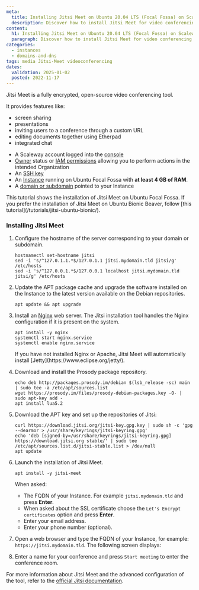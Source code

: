```yaml
---
meta:
  title: Installing Jitsi Meet on Ubuntu 20.04 LTS (Focal Fossa) on Scaleway Instances
  description: Discover how to install Jitsi Meet for video conferencing on Ubuntu 20.04 LTS (Focal Fossa) using Scaleway Instances. This detailed guide provides step-by-step instructions for a smooth setup process.
content:
  h1: Installing Jitsi Meet on Ubuntu 20.04 LTS (Focal Fossa) on Scaleway Instances
  paragraph: Discover how to install Jitsi Meet for video conferencing on Ubuntu 20.04 LTS (Focal Fossa) using Scaleway Instances. This detailed guide provides step-by-step instructions for a smooth setup process.
categories:
  - instances
  - domains-and-dns
tags: media Jitsi-Meet videoconferencing
dates:
  validation: 2025-01-02
  posted: 2022-11-17
---
```


Jitsi Meet is a fully encrypted, open-source video conferencing tool.

It provides features like:
* screen sharing
* presentations
* inviting users to a conference through a custom URL
* editing documents together using Etherpad
* integrated chat

<Macro id="requirements" />

- A Scaleway account logged into the [console](https://console.scaleway.com)
- [Owner](/iam/concepts/#owner) status or [IAM permissions](/iam/concepts/#permission) allowing you to perform actions in the intended Organization
- An [SSH key](/organizations-and-projects/how-to/create-ssh-key/)
- An [Instance](/instances/how-to/create-an-instance/) running on Ubuntu Focal Fossa with **at least 4 GB of RAM**.
- A [domain or subdomain](/domains-and-dns/quickstart/) pointed to your Instance

<Message type="note">
  This tutorial shows the installation of Jitsi Meet on Ubuntu Focal Fossa. If you prefer the installation of Jitsi Meet on Ubuntu Bionic Beaver, follow [this tutorial](/tutorials/jitsi-ubuntu-bionic/).
</Message>

### Installing Jitsi Meet

1. Configure the hostname of the server corresponding to your domain or subdomain.
    ```
    hostnamectl set-hostname jitsi
    sed -i 's/^127.0.1.1.*$/127.0.1.1 jitsi.mydomain.tld jitsi/g' /etc/hosts
    sed -i 's/^127.0.0.1.*$/127.0.0.1 localhost jitsi.mydomain.tld jitsi/g' /etc/hosts
    ```
2. Update the APT package cache and upgrade the software installed on the Instance to the latest version available on the Debian repositories.
    ```
    apt update && apt upgrade
    ```
3. Install an [Nginx](https://nginx.org) web server. The Jitsi installation tool handles the Nginx configuration if it is present on the system.
    ```
    apt install -y nginx
    systemctl start nginx.service
    systemctl enable nginx.service
    ```

    <Message type="important">
        If you have not installed Nginx or Apache, Jitsi Meet will automatically install [Jetty](https://www.eclipse.org/jetty/).
    </Message>

4. Download and install the Prosody package repository.
    ```
    echo deb http://packages.prosody.im/debian $(lsb_release -sc) main | sudo tee -a /etc/apt/sources.list
    wget https://prosody.im/files/prosody-debian-packages.key -O- | sudo apt-key add -
    apt install lua5.2
    ```
5. Download the APT key and set up the repositories of Jitsi:
    ```
    curl https://download.jitsi.org/jitsi-key.gpg.key | sudo sh -c 'gpg --dearmor > /usr/share/keyrings/jitsi-keyring.gpg'
    echo 'deb [signed-by=/usr/share/keyrings/jitsi-keyring.gpg] https://download.jitsi.org stable/' | sudo tee /etc/apt/sources.list.d/jitsi-stable.list > /dev/null
    apt update
    ```
6. Launch the installation of Jitsi Meet.
    ```
    apt install -y jitsi-meet
    ```

    When asked:

    - The FQDN of your Instance. For example `jitsi.mydomain.tld` and press **Enter**.
    - When asked about the SSL certificate choose the `Let's Encrypt certificates` option and press **Enter**.
    - Enter your email address.
    - Enter your phone number (optional).
7. Open a web browser and type the FQDN of your Instance, for example: `https://jitsi.mydomain.tld`. The following screen displays:
    <Lightbox src="scaleway-jitsi_home.webp" alt="" />
8. Enter a name for your conference and press `Start meeting` to enter the conference room.
    <Lightbox src="scaleway-jitsi-meet-conf-call.webp" alt="" />

For more information about Jitsi Meet and the advanced configuration of the tool, refer to the [official Jitsi documentation](https://jitsi.github.io/handbook/docs/intro/).